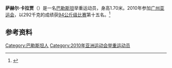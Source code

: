 '''萨赫尔·卡拉贾'''（{{Bd|1985年|5月8日}}）是一名[[巴勒斯坦|巴勒斯坦]]举重运动员，身高1.70米。2010年参加[[广州亚运会|广州亚运会]]，以292千克的成绩获[[2010年亚洲运动会举重比赛_-_男子94公斤级|94公斤级比赛]]第十五名。<ref>{{cite web|url=http://www.gz2010.cn/info/CHN_CHN/ZB/ZBB101A_WL@@@@@@@@@@@@@@@CHN_number=271164.html | language=zh-hans | title=萨赫尔·卡拉贾 - 简历  |publisher=2010年广州亚运会官方网站 |accessdate=2011-08-31 }}</ref>
==参考资料==
<references />

[[Category:巴勒斯坦人|Category:巴勒斯坦人]]
[[Category:2010年亚洲运动会举重运动员|Category:2010年亚洲运动会举重运动员]]
